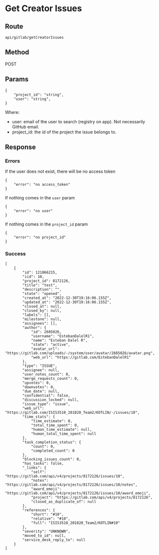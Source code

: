 # Get Creator Issues

## Route

```
api/gitlab/getCreatorIssues
```

## Method

POST

## Params

```
{
    "project_id": "string",
    "user": "string",
}
```

Where:

- user: email of the user to search (registry on app). Not necessarily GitHub email.
- project_id: the id of the project the issue belongs to.

## Response

### Errors

If the user does not exist, there will be no access token

```
{
    "error": "no access_token"
}
```

If nothing comes in the `user` param

```
{
    "error": "no user"
}
```


If nothing comes in the `project_id` param

```
{
    "error": "no project_id"
}
```

### Success

```
[
    {
        "id": 121066215,
        "iid": 10,
        "project_id": 8172126,
        "title": "test",
        "description": "",
        "state": "opened",
        "created_at": "2022-12-30T19:16:06.155Z",
        "updated_at": "2022-12-30T19:16:06.155Z",
        "closed_at": null,
        "closed_by": null,
        "labels": [],
        "milestone": null,
        "assignees": [],
        "author": {
            "id": 2685026,
            "username": "EstebanDalelR1",
            "name": "Esteban Dalel R",
            "state": "active",
            "avatar_url": "https://gitlab.com/uploads/-/system/user/avatar/2685026/avatar.png",
            "web_url": "https://gitlab.com/EstebanDalelR1"
        },
        "type": "ISSUE",
        "assignee": null,
        "user_notes_count": 0,
        "merge_requests_count": 0,
        "upvotes": 0,
        "downvotes": 0,
        "due_date": null,
        "confidential": false,
        "discussion_locked": null,
        "issue_type": "issue",
        "web_url": "https://gitlab.com/ISIS3510_201820_Team2/KOTLIN/-/issues/10",
        "time_stats": {
            "time_estimate": 0,
            "total_time_spent": 0,
            "human_time_estimate": null,
            "human_total_time_spent": null
        },
        "task_completion_status": {
            "count": 0,
            "completed_count": 0
        },
        "blocking_issues_count": 0,
        "has_tasks": false,
        "_links": {
            "self": "https://gitlab.com/api/v4/projects/8172126/issues/10",
            "notes": "https://gitlab.com/api/v4/projects/8172126/issues/10/notes",
            "award_emoji": "https://gitlab.com/api/v4/projects/8172126/issues/10/award_emoji",
            "project": "https://gitlab.com/api/v4/projects/8172126",
            "closed_as_duplicate_of": null
        },
        "references": {
            "short": "#10",
            "relative": "#10",
            "full": "ISIS3510_201820_Team2/KOTLIN#10"
        },
        "severity": "UNKNOWN",
        "moved_to_id": null,
        "service_desk_reply_to": null
    }
]
```
